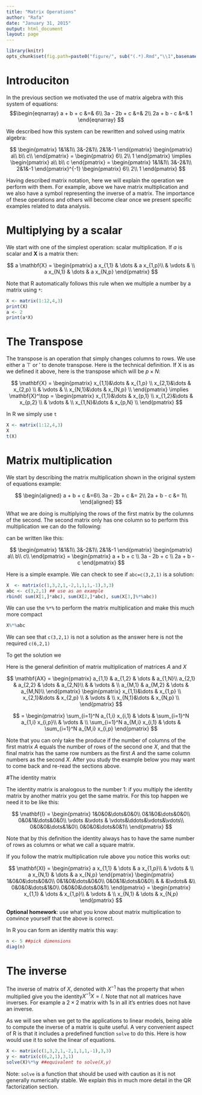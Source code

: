 ```yaml
---
title: "Matrix Operations"
author: "Rafa"
date: "January 31, 2015"
output: html_document
layout: page
---
```


```r
library(knitr)
opts_chunk$set(fig.path=paste0("figure/", sub("(.*).Rmd","\\1",basename(knitr:::knit_concord$get('infile'))), "-"))
```

# Introduciton

In the previous section we motivated the use of matrix algebra with this system of equations:
$$\begin{eqnarray}
a + b + c &=& 6\\
3a - 2b + c &=& 2\\
2a + b  - c &=& 1
\end{eqnarray}
$$

We described how this system can be rewritten and solved using matrix algebra:

$$
\begin{pmatrix}
1&1&1\\
3&-2&1\\
2&1&-1
\end{pmatrix}
\begin{pmatrix}
a\\
b\\
c\\
\end{pmatrix}
=
\begin{pmatrix}
6\\
2\\
1
\end{pmatrix}
\implies
\begin{pmatrix}
a\\
b\\
c
\end{pmatrix}
=
\begin{pmatrix}
1&1&1\\
3&-2&1\\
2&1&-1
\end{pmatrix}^{-1}
\begin{pmatrix}
6\\
2\\
1
\end{pmatrix}
$$

Having described matrix notation, here we will explain the operation we perform with them. For example, above we have matrix multiplication and we also have a symbol representing the inverse of a matrix. The importance of these operations and others will become clear once we present specific examples related to data analysis.
 

# Multiplying by a scalar

We start with one of the simplest operation: scalar multiplication. If $a$ is scalar and $\mathbf{X}$ is a matrix then:

$$
a \mathbf{X} = 
\begin{pmatrix}
  a x_{1,1} & \dots & a x_{1,p}\\
  & \vdots & \\
  a x_{N,1} & \dots & a  x_{N,p}
\end{pmatrix}
$$

Note that R automatically follows this rule when we multiple a number by a matrix using `*`:

```r
X <- matrix(1:12,4,3)
print(X)
a <- 2
print(a*X)
```


# The Transpose

The transpose is an operation that simply changes columns to rows. We use either a $\top$ or $'$ to denote transpose.  Here is the technical definition. If X is as we defined it above, here is the transpose which will be $p\times N$:


$$
\mathbf{X} = \begin{pmatrix}
  x_{1,1}&\dots & x_{1,p} \\
  x_{2,1}&\dots & x_{2,p} \\
   & \vdots & \\
  x_{N,1}&\dots & x_{N,p} \\
  \end{pmatrix} \implies
\mathbf{X}^\top = \begin{pmatrix}
  x_{1,1}&\dots & x_{p,1} \\
  x_{1,2}&\dots & x_{p,2} \\
   & \vdots & \\
  x_{1,N}&\dots & x_{p,N} \\
  \end{pmatrix}
$$

In R we simply use `t`
```r
X <- matrix(1:12,4,3)
X
t(X)
```

# Matrix multiplication

We start by describing the matrix multiplication shown in the original system of equations example:

$$
\begin{aligned}
a + b + c &=6\\
3a - 2b + c &= 2\\
2a + b  - c &= 1\\
\end{aligned}
$$

What we are doing is multiplying the rows of the first matrix by the columns of the second. The second matrix only has one column so to perform this multiplication we can do the following:

can be written like this:

$$
\begin{pmatrix}
1&1&1\\
3&-2&1\\
2&1&-1
\end{pmatrix}
\begin{pmatrix}
a\\
b\\
c\\
\end{pmatrix}
=
\begin{pmatrix}
a + b + c \\
3a - 2b + c \\
2a + b  - c 
\end{pmatrix}
$$

Here is a simple example. We can check to see if `abc=c(3,2,1)` is a solution:
```r
X  <- matrix(c(1,3,2,1,-2,1,1,1,-1),3,3)
abc <- c(3,2,1) ## use as an example
rbind( sum(X[1,]*abc), sum(X[2,]*abc), sum(X[3,]%*%abc))
```
We can use the `%*%` to perform the matrix multiplication and make this much more compact

```r
X%*%abc
```


We can see that `c(3,2,1)` is not a solution as the answer here is not the required `c(6,2,1)`

To get the solution we 

Here is the general definition of matrix multiplication of matrices $A$ and $X$

$$
\mathbf{AX} = \begin{pmatrix}
  a_{1,1} & a_{1,2} & \dots & a_{1,N}\\
  a_{2,1} & a_{2,2} & \dots & a_{2,N}\\
  & & \vdots & \\
  a_{M,1} & a_{M,2} & \dots & a_{M,N}\\
\end{pmatrix}
\begin{pmatrix}
  x_{1,1}&\dots & x_{1,p} \\
  x_{2,1}&\dots & x_{2,p} \\
   & \vdots & \\
  x_{N,1}&\dots & x_{N,p} \\
  \end{pmatrix}
$$
  
$$  =
\begin{pmatrix}
  \sum_{i=1}^N a_{1,i} x_{i,1} & \dots & \sum_{i=1}^N a_{1,i} x_{i,p}\\
  & \vdots & \\
  \sum_{i=1}^N a_{M,i} x_{i,1} & \dots & \sum_{i=1}^N a_{M,i} x_{i,p}
\end{pmatrix}
$$

Note that you can only take the produce if the number of columns of the first matrix $A$ equals the number of rows of the second one $X$, and that the final matrix has the same row numbers as the first $A$ and the same column numbers as the second $X$. 
After you study the example below you may want to come back and re-read the sections above.

#The identity matrix

The identity matrix is analogous to the number 1: if you multiply the identity matrix by another matrix you get the same matrix. For this top happen we need it to be like this:

$$
\mathbf{I} = \begin{pmatrix}
1&0&0&\dots&0&0\\
0&1&0&\dots&0&0\\
0&0&1&\dots&0&0\\
\vdots &\vdots & \vdots&\ddots&\vdots&\vdots\\
0&0&0&\dots&1&0\\
0&0&0&\dots&0&1\\
\end{pmatrix}
$$

Note that by this definition the identity always has to have the same number of rows as columns or what we call a square matrix.

If you follow the matrix multiplication rule above you notice this works out:

$$
\mathbf{XI} = 
\begin{pmatrix}
  a x_{1,1} & \dots & a x_{1,p}\\
  & \vdots & \\
  a x_{N,1} & \dots & a  x_{N,p}
\end{pmatrix}
\begin{pmatrix}
1&0&0&\dots&0&0\\
0&1&0&\dots&0&0\\
0&0&1&\dots&0&0\\
 & & &\vdots& &\\
0&0&0&\dots&1&0\\
0&0&0&\dots&0&1\\
\end{pmatrix}
= 
\begin{pmatrix}
   x_{1,1} & \dots &  x_{1,p}\\
  & \vdots & \\
   x_{N,1} & \dots & x_{N,p}
\end{pmatrix}
$$


<b> Optional homework</b>: use what you know about matrix multiplication to convince yourself that the above is correct.

In R you can form an identity matrix this way:
```r
n <- 5 ##pick dimensions
diag(n)
```

# The inverse

The inverse of matrix of $X$, denoted with $X^{-1}$ has the property that when multiplied give you the identity$X^{-1}X=I$. Note that not all matrices have inverses. For example a $2\times 2$ matrix with 1s in all it's entries does not have an inverse. 

As we will see when we get to the applications to linear models, being able to compute the inverse of a matrix is quite useful. A very convenient aspect of R is that it includes a predefined function `solve` to do this. Here is how would use it to solve the linear of equations.

```r
X <- matrix(c(1,3,2,1,-2,1,1,1,-1),3,3)
y <- matrix(c(6,2,1),3,1)
solve(X)%*%y ##equivalent to solve(X,y)
```


Note: `solve` is a function that should be used with caution as it is not generally numerically stable. We explain this in much more detail in the QR factorization section. 